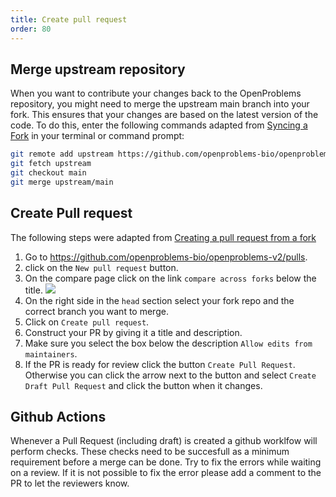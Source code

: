 ```yaml
---
title: Create pull request
order: 80
---
```



## Merge upstream repository

When you want to contribute your changes back to the OpenProblems repository, you might need to merge the upstream main branch into your fork. This ensures that your changes are based on the latest version of the code. To do this, enter the following commands adapted from [Syncing a Fork](https://docs.github.com/en/pull-requests/collaborating-with-pull-requests/working-with-forks/syncing-a-fork#syncing-a-fork-branch-from-the-command-line) in your terminal or command prompt:

```bash
git remote add upstream https://github.com/openproblems-bio/openproblems-v2.git
git fetch upstream
git checkout main
git merge upstream/main
```

## Create Pull request

The following steps were adapted from [Creating a pull request from a fork](https://docs.github.com/en/pull-requests/collaborating-with-pull-requests/proposing-changes-to-your-work-with-pull-requests/creating-a-pull-request-from-a-fork)

1. Go to <https://github.com/openproblems-bio/openproblems-v2/pulls>.
2. click on the `New pull request` button.
3. On the compare page click on the link `compare across forks` below the title. ![](../images/compare_across_forks.png)
4. On the right side in the `head` section select your fork repo and the correct branch you want to merge.
5. Click on `Create pull request`.
6. Construct your PR by giving it a title and description.
7. Make sure you select the box below the description `Allow edits from maintainers`.
8. If the PR is ready for review click the button `Create Pull Request`. Otherwise you can click the arrow next to the button and select `Create Draft Pull Request` and click the button when it changes.

## Github Actions

Whenever a Pull Request (including draft) is created a github worklfow will perform checks. These checks need to be succesfull as a minimum requirement before a merge can be done.
Try to fix the errors while waiting on a review. If it is not possible to fix the error please add a comment to the PR to let the reviewers know.

